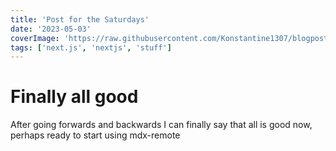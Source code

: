 ```yaml
---
title: 'Post for the Saturdays'
date: '2023-05-03'
coverImage: 'https://raw.githubusercontent.com/Konstantine1307/blogposts/main/images/NextLevel1.png'
tags: ['next.js', 'nextjs', 'stuff']
---
```


# Finally all good


After going forwards and backwards I can finally say that all is good now, perhaps ready to start using mdx-remote


